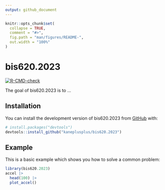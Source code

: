 ```yaml
---
output: github_document
---
```


<!-- README.md is generated from README.Rmd. Please edit that file -->

```r
knitr::opts_chunk$set(
  collapse = TRUE,
  comment = "#>",
  fig.path = "man/figures/README-",
  out.width = "100%"
)
```

# bis620.2023

<!-- badges: start -->
[![R-CMD-check](https://github.com/vavetsbarets/bis620.2023/actions/workflows/R-CMD-check.yaml/badge.svg)](https://github.com/vavetsbarets/bis620.2023/actions/workflows/R-CMD-check.yaml)
<!-- badges: end -->

The goal of bis620.2023 is to ...

## Installation

You can install the development version of bis620.2023 from [GitHub](https://github.com/) with:

``` r
# install.packages("devtools")
devtools::install_github("kaneplusplus/bis620.2023")
```

## Example

This is a basic example which shows you how to solve a common problem:

```r
library(bis620.2023)
accel |> 
  head(100) |> 
  plot_accel()
```

